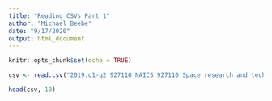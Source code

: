 ```yaml
---
title: "Reading CSVs Part 1"
author: "Michael Beebe"
date: "9/17/2020"
output: html_document
---
```


```r
knitr::opts_chunk$set(echo = TRUE)
```

```r

csv <- read.csv("2019.q1-q2 927110 NAICS 927110 Space research and technology.csv")

```

```r

head(csv, 10)

```

